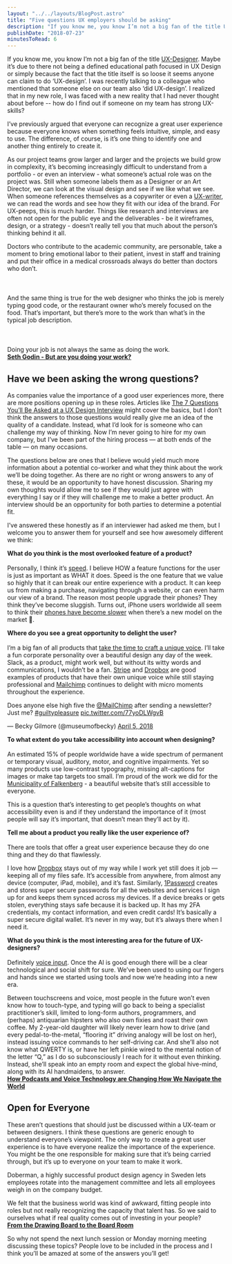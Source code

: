 ```yaml
---
layout: "../../layouts/BlogPost.astro"
title: "Five questions UX employers should be asking"
description: "If you know me, you know I’m not a big fan of the title UX-Designer. Maybe it’s due to there not being a defined educational path focused in UX Design or simply because the fact that the title itself is so loose it seems anyone can claim to do ‘UX-design’. I was recently talking to a colleague who mentioned that someone else on our team also ‘did UX-design’. I realized that in my new role, I was faced with a new reality that I had never thought about before -- how do I find out if someone on my "
publishDate: "2018-07-23"
minutesToRead: 6
---
```


<p>If you know me, you know I’m not a big fan of the title <a href="https://www.antonsten.com/ux-designer/">UX-Designer</a>. Maybe it’s due to there not being a defined educational path focused in UX Design or simply because the fact that the title itself is so loose it seems anyone can claim to do ‘UX-design’. I was recently talking to a colleague who mentioned that someone else on our team also ‘did UX-design’. I realized that in my new role, I was faced with a new reality that I had never thought about before -- how do I find out if someone on my team has strong UX-skills?</p>
<p>I’ve previously argued that everyone can recognize a great user experience because everyone knows when something feels intuitive, simple, and easy to use. The difference, of course, is it’s one thing to identify one and another thing entirely to create it.</p>
<p>As our project teams grow larger and larger and the projects we build grow in complexity, it’s becoming increasingly difficult to understand from a portfolio - or even an interview - what someone’s actual role was on the project was. Still when someone labels them as a Designer or an Art Director, we can look at the visual design and see if we like what we see. When someone references themselves as a copywriter or even a <a href="https://www.antonsten.com/uxwriter/">UX-writer</a>, we can read the words and see how they fit with our idea of the brand. For UX-peeps, this is much harder. Things like research and interviews are often not open for the public eye and the deliverables - be it wireframes, design, or a strategy - doesn’t really tell you that much about the person’s thinking behind it all.</p>

<div class="blockquote">
<div><p>Doctors who contribute to the academic community, are personable, take a moment to bring emotional labor to their patient, invest in staff and training and put their office in a medical crossroads always do better than doctors who don’t.<br>
<br><br><br>
And the same thing is true for the web designer who thinks the job is merely typing good code, or the restaurant owner who’s merely focused on the food. That’s important, but there’s more to the work than what’s in the typical job description.<br>
<br><br><br>
Doing your job is not always the same as doing the work.<br>
<strong><a href="https://seths.blog/2018/07/but-are-you-doing-your-job/?ref=antonsten.com">Seth Godin - But are you doing your work?</a></strong></p></div>
</div>

<h2 id="have-we-been-asking-the-wrong-questions">Have we been asking the wrong questions?</h2>
<p>As companies value the importance of a good user experiences more, there are more positions opening up in these roles. Articles like <a href="https://medium.springboard.com/the-7-questions-youll-be-asked-at-a-ux-design-interview-84f3214e0f29?ref=antonsten.com">The 7 Questions You’ll Be Asked at a UX Design Interview</a> might cover the basics, but I don’t think the answers to those questions would really give me an idea of the quality of a candidate. Instead, what I’d look for is someone who can challenge my way of thinking. Now I’m never going to hire for my own company, but I’ve been part of the hiring process — at both ends of the table — on many occasions.</p>
<p>The questions below are ones that I believe would yield much more information about a potential co-worker and what they think about the work we’ll be doing together. As there are no right or wrong answers to any of these, it would be an opportunity to have honest discussion. Sharing my own thoughts would allow me to see if they would just agree with everything I say or if they will challenge me to make a better product. An interview should be an opportunity for both parties to determine a potential fit.</p>
<p>I’ve answered these honestly as if an interviewer had asked me them, but I welcome you to answer them for yourself and see how awesomely different we think:</p>
<p><strong>What do you think is the most overlooked feature of a product?</strong><br><br>
Personally, I think it’s <a href="https://www.antonsten.com/secret-feature/">speed</a>. I believe HOW a feature functions for the user is just as important as WHAT it does. Speed is the one feature that we value so highly that it can break our entire experience with a product. It can keep us from making a purchase, navigating through a website, or can even harm our view of a brand. The reason most people upgrade their phones? They think they’ve become sluggish. Turns out, iPhone users worldwide all seem to think their <a href="https://trends.google.com/trends/explore?date=today+5-y&q=iOS+slow&ref=antonsten.com">phones have become slower</a> when there’s a new model on the market 🤔.</p>
<p><strong>Where do you see a great opportunity to delight the user?</strong><br><br>
I’m a big fan of all products that <a href="https://www.antonsten.com/uxwriter/">take the time to craft a unique voice</a>. I’ll take a fun corporate personality over a beautiful design any day of the week. Slack, as a product, might work well, but without its witty words and communications, I wouldn’t be a fan. <a href="https://www.stripe.com/?ref=antonsten.com">Stripe</a> and <a href="https://db.tt/lmIc9aXR?ref=antonsten.com">Dropbox</a> are good examples of products that have their own unique voice while still staying professional and <a href="http://eepurl.com/bvIKNL?ref=antonsten.com">Mailchimp</a> continues to delight with micro moments throughout the experience.</p>

<div class="blockquote">
<div><p lang="en" dir="ltr">Does anyone else high five the <a href="https://twitter.com/MailChimp?ref_src=twsrc%5Etfw&ref=antonsten.com">@MailChimp</a> after sending a newsletter? Just me? <a href="https://twitter.com/hashtag/guiltypleasure?src=hash&ref_src=twsrc%5Etfw&ref=antonsten.com">#guiltypleasure</a> <a href="https://t.co/77yoDLWgvB?ref=antonsten.com">pic.twitter.com/77yoDLWgvB</a></p>— Becky Gilmore (@museumofbecky) <a href="https://twitter.com/museumofbecky/status/982007792906264577?ref_src=twsrc%5Etfw&ref=antonsten.com">April 5, 2018</a></div>
</div>
 <script async="" src="https://platform.twitter.com/widgets.js" charset="utf-8"></script>
<p><strong>To what extent do you take accessibility into account when designing?</strong><br><br>
An estimated 15% of people worldwide have a wide spectrum of permanent or temporary visual, auditory, motor, and cognitive impairments. Yet so many products use low-contrast typography, missing alt-captions for images or make tap targets too small. I’m proud of the work we did for the <a href="https://www.antonsten.com/case/falkenberg-kommun/">Municipality of Falkenberg</a> - a beautiful website that’s still accessible to everyone.</p>
<p>This is a question that’s interesting to get people’s thoughts on what accessibility even is and if they understand the importance of it (most people will say it’s important, that doesn’t mean they’ll act by it).</p>
<p><strong>Tell me about a product you really like the user experience of?</strong><br><br>
There are tools that offer a great user experience because they do one thing and they do that flawlessly.</p>
<p>I love how <a href="https://db.tt/lmIc9aXR?ref=antonsten.com">Dropbox</a> stays out of my way while I work yet still does it job — keeping all of my files safe. It’s accessible from anywhere, from almost any device (computer, iPad, mobile), and it’s fast. Similarly, <a href="https://www.1password.com/?ref=antonsten.com">1Password</a> creates and stores super secure passwords for all the websites and services I sign up for and keeps them synced across my devices. If a device breaks or gets stolen, everything stays safe because it is backed up. It has my 2FA credentials, my contact information, and even credit cards! It’s basically a super secure digital wallet. It’s never in my way, but it’s always there when I need it.</p>
<p><strong>What do you think is the most interesting area for the future of UX-designers?</strong><br><br>
Definitely <a href="https://www.antonsten.com/voiceinput/">voice input</a>. Once the AI is good enough there will be a clear technological and social shift for sure. We’ve been used to using our fingers and hands since we started using tools and now we’re heading into a new era.</p>

<div class="blockquote">
<div><p>Between touchscreens and voice, most people in the future won’t even know how to touch-type, and typing will go back to being a specialist practitioner’s skill, limited to long-form authors, programmers, and (perhaps) antiquarian hipsters who also own fixies and roast their own coffee. My 2-year-old daughter will likely never learn how to drive (and every pedal-to-the-metal, “flooring it” driving analogy will be lost on her), instead issuing voice commands to her self-driving car. And she’ll also not know what QWERTY is, or have her left pinkie wired to the mental notion of the letter “Q,” as I do so subconsciously I reach for it without even thinking. Instead, she’ll speak into an empty room and expect the global hive-mind, along with its AI handmaidens, to answer.<br>
<strong><a href="https://www.wired.com/story/voice-technology-content-commerce/?ref=antonsten.com">How Podcasts and Voice Technology are Changing How We Navigate the World</a></strong></p></div>
</div>

<h2 id="open-for-everyone">Open for Everyone</h2>
<p>These aren’t questions that should just be discussed within a UX-team or between designers. I think these questions are generic enough to understand everyone’s viewpoint. The only way to create a great user experience is to have everyone realize the importance of the experience. You might be the one responsible for making sure that it’s being carried through, but it’s up to everyone on your team to make it work.</p>
<p>Doberman, a highly successful product design agency in Sweden lets employees rotate into the management committee and lets all employees weigh in on the company budget.</p>

<div class="blockquote">
<div><p>We felt that the business world was kind of awkward, fitting people into roles but not really recognizing the capacity that talent has. So we said to ourselves what if real quality comes out of investing in your people?<br>
<strong><a href="https://99u.adobe.com/articles/59229/from-the-drawing-board-to-the-board-room?ref=antonsten.com">From the Drawing Board to the Board Room</a></strong></p></div>
</div>

<p>So why not spend the next lunch session or Monday morning meeting discussing these topics? People love to be included in the process and I think you’ll be amazed at some of the answers you’ll get!</p>